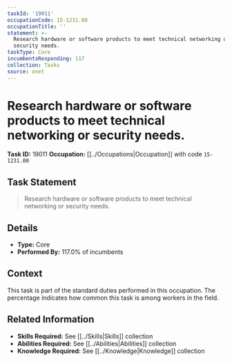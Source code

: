 ```yaml
---
taskId: '19011'
occupationCode: 15-1231.00
occupationTitle: ''
statement: >-
  Research hardware or software products to meet technical networking or
  security needs.
taskType: Core
incumbentsResponding: 117
collection: Tasks
source: onet
---
```

# Research hardware or software products to meet technical networking or security needs.

**Task ID:** 19011
**Occupation:** [[../Occupations|Occupation]] with code `15-1231.00`

## Task Statement

> Research hardware or software products to meet technical networking or security needs.

## Details

- **Type:** Core
- **Performed By:** 117.0% of incumbents

## Context

This task is part of the standard duties performed in this occupation. The percentage indicates how common this task is among workers in the field.

## Related Information

- **Skills Required:** See [[../Skills|Skills]] collection
- **Abilities Required:** See [[../Abilities|Abilities]] collection
- **Knowledge Required:** See [[../Knowledge|Knowledge]] collection
